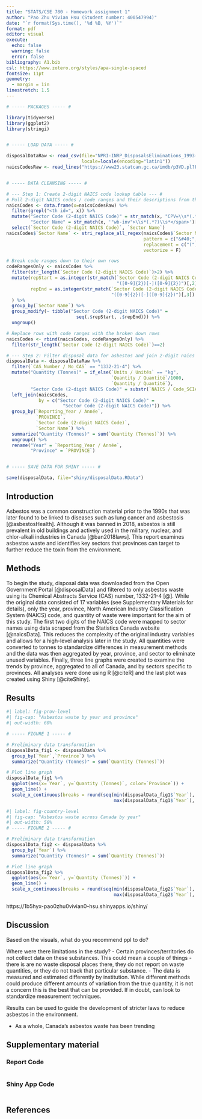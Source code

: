 ```yaml
---
title: "STATS/CSE 780 - Homework assignment 1"
author: "Pao Zhu Vivian Hsu (Student number: 400547994)"
date: "`r format(Sys.time(), '%d %B, %Y')`"
format: pdf
editor: visual
execute:
  echo: false
  warning: false
  error: false
bibliography: A1.bib
csl: https://www.zotero.org/styles/apa-single-spaced
fontsize: 11pt
geometry: 
  - margin = 1in
linestretch: 1.5
---
```


\newpage

```r
# ----- PACKAGES ----- #

library(tidyverse)
library(ggplot2)
library(stringi)


# ----- LOAD DATA ----- #

disposalDataRaw <- read_csv(file="NPRI-INRP_DisposalsEliminations_1993-present.csv", 
                            locale=locale(encoding="latin1"))
naicsCodesRaw <- read_lines("https://www23.statcan.gc.ca/imdb/p3VD.pl?Function=getVD&TVD=1369825")


# ----- DATA CLEANSING ----- #

# --- Step 1: Create 2-digit NAICS code lookup table --- #
# Pull 2-digit NAICS codes / code ranges and their descriptions from the source website.
naicsCodes <- data.frame(x=naicsCodesRaw) %>% 
  filter(grepl("<th id=", x)) %>% 
  mutate("Sector Code (2-digit NAICS Code)" = str_match(x, "CPV=\\s*(.*?)\\s*&")[,2],
         "Sector Name" = str_match(x, '"wb-inv">\\s*(.*?)\\s*</span>')[,2]) %>% 
  select(`Sector Code (2-digit NAICS Code)`, `Sector Name`)
naicsCodes$`Sector Name` <- stri_replace_all_regex(naicsCodes$`Sector Name`,
                                                   pattern = c("&#40;", "&#41;", "&#44;"), 
                                                   replacement = c("(", ")", ","), 
                                                   vectorize = F)

# Break code ranges down to their own rows
codeRangesOnly <- naicsCodes %>% 
  filter(str_length(`Sector Code (2-digit NAICS Code)`)>2) %>% 
  mutate(repStart = as.integer(str_match(`Sector Code (2-digit NAICS Code)`,
                                         "([0-9]{2})[-]([0-9]{2})")[,2]),
         repEnd = as.integer(str_match(`Sector Code (2-digit NAICS Code)`,
                                       "([0-9]{2})[-]([0-9]{2})")[,3])
  ) %>% 
  group_by(`Sector Name`) %>%
  group_modify(~ tibble("Sector Code (2-digit NAICS Code)" = 
                          seq(.$repStart, .$repEnd))) %>%
  ungroup()

# Replace rows with code ranges with the broken down rows
naicsCodes <- rbind(naicsCodes, codeRangesOnly) %>% 
  filter(str_length(`Sector Code (2-digit NAICS Code)`)==2)

# --- Step 2: Filter disposal data for asbestos and join 2-digit naics codes --- # 
disposalData <- disposalDataRaw %>%
  filter(`CAS_Number / No_CAS` == "1332-21-4") %>% 
  mutate("Quantity (Tonnes)" = if_else(`Units / Unités` == "kg",
                                       `Quantity / Quantité`/1000,
                                       `Quantity / Quantité`),
         "Sector Code (2-digit NAICS Code)" = substr(`NAICS / Code_SCIAN`, 1, 2)) %>% 
  left_join(naicsCodes,
            by = c("Sector Code (2-digit NAICS Code)" = 
                     "Sector Code (2-digit NAICS Code)")) %>% 
  group_by(`Reporting_Year / Année`,
           `PROVINCE`,
           `Sector Code (2-digit NAICS Code)`,
           `Sector Name`) %>%
  summarize("Quantity (Tonnes)" = sum(`Quantity (Tonnes)`)) %>%
  ungroup() %>% 
  rename("Year" = `Reporting_Year / Année`,
         "Province" = `PROVINCE`)


# ----- SAVE DATA FOR SHINY ----- #

save(disposalData, file="shiny/disposalData.RData")

```


## Introduction

Asbestos was a common construction material prior to the 1990s that was later found to be linked to diseases such as lung cancer and asbestosis [@asbestosHealth]. Although it was banned in 2018, asbestos is still prevalent in old buildings and actively used in the military, nuclear, and chlor-alkali industries in Canada [@ban2018laws]. This report examines asbestos waste and identifies key sectors that provinces can target to further reduce the toxin from the environment.


## Methods
To begin the study, disposal data was downloaded from the Open Government Portal [@disposalData] and filtered to only asbestos waste using its Chemical Abstracts Service (CAS) number, 1332-21-4 [@]. While the original data consisted of 17 variables (see Supplementary Materials for details), only the year, province, North American Industry Classification System (NAICS) code, and quantity of waste were important for the aim of this study. The first two digits of the NAICS code were mapped to sector names using data scraped from the Statistics Canada website [@naicsData]. This reduces the complexity of the original industry variables and allows for a high-level analysis later in the study. All quantities were converted to tonnes to standardize differences in measurement methods and the data was then aggregated by year, province, and sector to eliminate unused variables. Finally, three line graphs were created to examine the trends by province, aggregated to all of Canada, and by sectors specific to provinces. All analyses were done using R [@citeR] and the last plot was created using Shiny [@citeShiny].


## Results

```r
#| label: fig-prov-level
#| fig-cap: "Asbestos waste by year and province"
#| out-width: 60%

# ----- FIGURE 1 ----- #

# Preliminary data transformation
disposalData_fig1 <- disposalData %>% 
  group_by(`Year`,`Province`) %>%
  summarize("Quantity (Tonnes)" = sum(`Quantity (Tonnes)`))

# Plot line graph
disposalData_fig1 %>% 
  ggplot(aes(x=`Year`, y=`Quantity (Tonnes)`, color=`Province`)) +
  geom_line() + 
  scale_x_continuous(breaks = round(seq(min(disposalData_fig1$`Year`), 
                                        max(disposalData_fig1$`Year`), by = 4),1))

```

```r
#| label: fig-country-level
#| fig-cap: "Asbestos waste across Canada by year"
#| out-width: 50%
# ----- FIGURE 2 ----- #

# Preliminary data transformation
disposalData_fig2 <- disposalData %>% 
  group_by(`Year`) %>%
  summarize("Quantity (Tonnes)" = sum(`Quantity (Tonnes)`))

# Plot line graph
disposalData_fig2 %>% 
  ggplot(aes(x=`Year`, y=`Quantity (Tonnes)`)) +
  geom_line() +
  scale_x_continuous(breaks = round(seq(min(disposalData_fig2$`Year`), 
                                        max(disposalData_fig2$`Year`), by = 4),1))

```

https://1b5hyx-pao0zhu0vivian0-hsu.shinyapps.io/shiny/

## Discussion

Based on the visuals, what do you recommend ppl to do?

Where were there limitations in the study? - Certain provinces/territories do not collect data on these substances. This could mean a couple of things - there is are no waste disposal places there, they do not report on waste quantities, or they do not track that particular substance. - The data is measured and estimated differently by institution. While different methods could produce different amounts of variation from the true quantity, it is not a concern this is the best that can be provided. If in doubt, can look to standardize measurement techniques.

Results can be used to guide the development of stricter laws to reduce asbestos in the environment.

- As a whole, Canada's asbestos waste has been trending 

\newpage

## Supplementary material

### Report Code
```r
```

### Shiny App Code
```r
```


\newpage

## References
::: {#refs} 
:::
